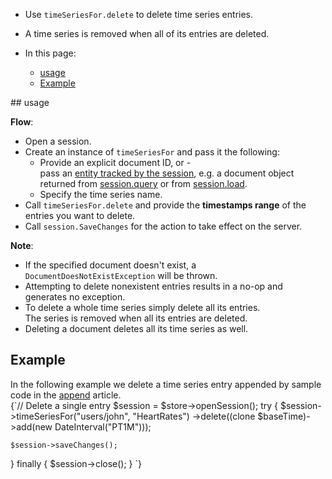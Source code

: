 
<Admonition type="note" title="">

* Use `timeSeriesFor.delete` to delete time series entries.  
* A time series is removed when all of its entries are deleted.  

* In this page:  
    * [usage](../../../../document-extensions/timeseries/client-api/session/delete.mdx#usage)
    * [Example](../../../../document-extensions/timeseries/client-api/session/delete.mdx#example)
  
</Admonition>
## usage

**Flow**:

* Open a session.  
* Create an instance of `timeSeriesFor` and pass it the following:
    * Provide an explicit document ID, or -   
      pass an [entity tracked by the session](../../../../client-api/session/what-is-a-session-and-how-does-it-work.mdx#unit-of-work-pattern),
      e.g. a document object returned from [session.query](../../../../client-api/session/querying/how-to-query.mdx) 
      or from [session.load](../../../../client-api/session/loading-entities.mdx#load).
    * Specify the time series name.
* Call `timeSeriesFor.delete` and provide the **timestamps range** of the entries you want to delete.  
* Call `session.SaveChanges` for the action to take effect on the server.  

**Note**:

* If the specified document doesn't exist, a `DocumentDoesNotExistException` will be thrown.  
* Attempting to delete nonexistent entries results in a no-op and generates no exception.  
* To delete a whole time series simply delete all its entries.  
  The series is removed when all its entries are deleted.  
* Deleting a document deletes all its time series as well.  



## Example

In the following example we delete a time series entry appended by sample code in the 
[append](../../../../document-extensions/timeseries/client-api/session/append.mdx#examples) article.  
<TabItem value="timeseries_region_Delete-TimeSeriesFor-Single-Time-Point" label="timeseries_region_Delete-TimeSeriesFor-Single-Time-Point">
<CodeBlock language="php">
{`// Delete a single entry
$session = $store->openSession();
try \{
    $session->timeSeriesFor("users/john", "HeartRates")
    ->delete((clone $baseTime)->add(new DateInterval("PT1M")));

    $session->saveChanges();
\} finally \{
    $session->close();
\}
`}
</CodeBlock>
</TabItem>




